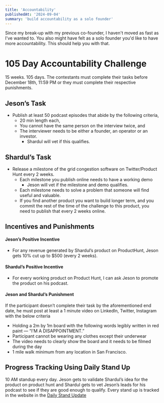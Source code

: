 ```yaml
---
title: 'Accountability'
publishedAt: '2024-09-04'
summary: 'build accountability as a solo founder'
---
```


Since my break-up with my previous co-founder, I haven't moved as fast as I've wanted to. You also might have felt as a solo founder you'd like to have more accountability. This should help you with that. 

# 105 Day Accountability Challenge
15 weeks. 105 days. The contestants must complete their tasks before December 18th, 11:59 PM or they must complete their respective punishments. 

## Jeson’s Task

- Publish at least 50 podcast episodes that abide by the following criteria,
    - 20 min length each,
    - You cannot have the same person on the interview twice, and
    - The interviewer needs to be either a founder, an operator or an investor.
        - Shardul will vet if this qualifies.

## Shardul’s Task

- Release a milestone of the grid congestion software on Twitter/Product Hunt every 2 weeks.
    - Each milestone you publish online needs to have a working demo
        - Jeson will vet if the milestone and demo qualifies.
    - Each milestone needs to solve a problem that someone will find useful and valuable.
    - If you find another product you want to build longer term, and you commit the rest of the time of the challenge to this product, you need to publish that every 2 weeks online. 

## Incentives and Punishments

#### Jeson’s Positive Incentive

- For any revenue generated by Shardul’s product on ProductHunt, Jeson gets 10% cut up to $500 (every 2 weeks).

#### Shardul’s Positive Incentive

- For every working product on Product Hunt, I can ask Jeson to promote the product on his podcast.

#### Jeson and Shardul’s Punishment

If the participant doesn’t complete their task by the aforementioned end date, he must post at least a 1 minute video on LinkedIn, Twitter, Instagram with the below criteria

- Holding a 2m by 1m board with the following words legibly written in red paint — “I'M A DISAPPOINTMENT.”
- Participant cannot be wearing any clothes except their underwear
- The video needs to clearly show the board and it needs to be filmed during the day
- 1 mile walk minimum from any location in San Francisco.


## Progress Tracking Using Daily Stand Up

10 AM standup every day. Jeson gets to validate Shardul’s idea for the product on product hunt and Shardul gets to vet Jeson’s leads for his podcast to see if they are good enough to qualify. Every stand up is tracked in the website in the [Daily Stand Update](https://chief-death-482.notion.site/e59785cd153748c98ae2015c7e966f66?v=70dc90aff3c14bcb85608c0bc19d8538)